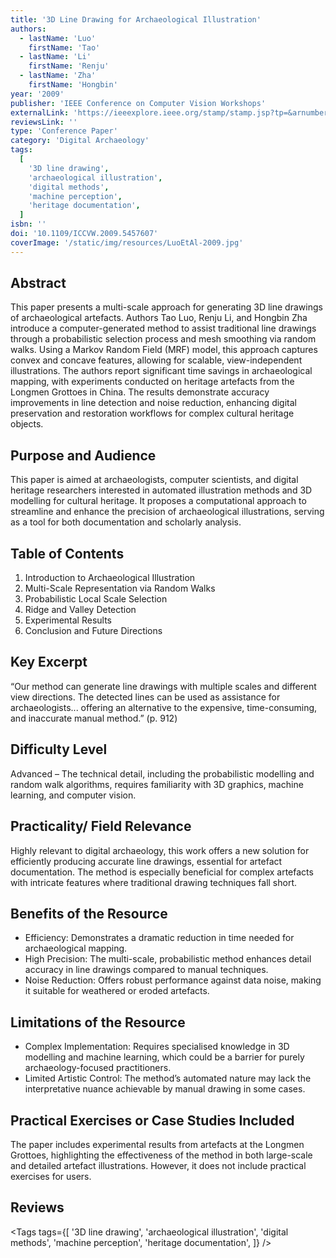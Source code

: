 ```yaml
---
title: '3D Line Drawing for Archaeological Illustration'
authors:
  - lastName: 'Luo'
    firstName: 'Tao'
  - lastName: 'Li'
    firstName: 'Renju'
  - lastName: 'Zha'
    firstName: 'Hongbin'
year: '2009'
publisher: 'IEEE Conference on Computer Vision Workshops'
externalLink: 'https://ieeexplore.ieee.org/stamp/stamp.jsp?tp=&arnumber=5457607'
reviewsLink: ''
type: 'Conference Paper'
category: 'Digital Archaeology'
tags:
  [
    '3D line drawing',
    'archaeological illustration',
    'digital methods',
    'machine perception',
    'heritage documentation',
  ]
isbn: ''
doi: '10.1109/ICCVW.2009.5457607'
coverImage: '/static/img/resources/LuoEtAl-2009.jpg'
---
```


## Abstract

This paper presents a multi-scale approach for generating 3D line drawings of archaeological artefacts. Authors Tao Luo, Renju Li, and Hongbin Zha introduce a computer-generated method to assist traditional line drawings through a probabilistic selection process and mesh smoothing via random walks. Using a Markov Random Field (MRF) model, this approach captures convex and concave features, allowing for scalable, view-independent illustrations. The authors report significant time savings in archaeological mapping, with experiments conducted on heritage artefacts from the Longmen Grottoes in China. The results demonstrate accuracy improvements in line detection and noise reduction, enhancing digital preservation and restoration workflows for complex cultural heritage objects.

## Purpose and Audience

This paper is aimed at archaeologists, computer scientists, and digital heritage researchers interested in automated illustration methods and 3D modelling for cultural heritage. It proposes a computational approach to streamline and enhance the precision of archaeological illustrations, serving as a tool for both documentation and scholarly analysis.

## Table of Contents

1. Introduction to Archaeological Illustration
2. Multi-Scale Representation via Random Walks
3. Probabilistic Local Scale Selection
4. Ridge and Valley Detection
5. Experimental Results
6. Conclusion and Future Directions

## Key Excerpt

“Our method can generate line drawings with multiple scales and different view directions. The detected lines can be used as assistance for archaeologists... offering an alternative to the expensive, time-consuming, and inaccurate manual method.” (p. 912)

## Difficulty Level

Advanced – The technical detail, including the probabilistic modelling and random walk algorithms, requires familiarity with 3D graphics, machine learning, and computer vision.

## Practicality/ Field Relevance

Highly relevant to digital archaeology, this work offers a new solution for efficiently producing accurate line drawings, essential for artefact documentation. The method is especially beneficial for complex artefacts with intricate features where traditional drawing techniques fall short.

## Benefits of the Resource

- Efficiency: Demonstrates a dramatic reduction in time needed for archaeological mapping.
- High Precision: The multi-scale, probabilistic method enhances detail accuracy in line drawings compared to manual techniques.
- Noise Reduction: Offers robust performance against data noise, making it suitable for weathered or eroded artefacts.

## Limitations of the Resource

- Complex Implementation: Requires specialised knowledge in 3D modelling and machine learning, which could be a barrier for purely archaeology-focused practitioners.
- Limited Artistic Control: The method’s automated nature may lack the interpretative nuance achievable by manual drawing in some cases.

## Practical Exercises or Case Studies Included

The paper includes experimental results from artefacts at the Longmen Grottoes, highlighting the effectiveness of the method in both large-scale and detailed artefact illustrations. However, it does not include practical exercises for users.

## Reviews

<Tags
  tags={[
    '3D line drawing',
    'archaeological illustration',
    'digital methods',
    'machine perception',
    'heritage documentation',
  ]}
/>
